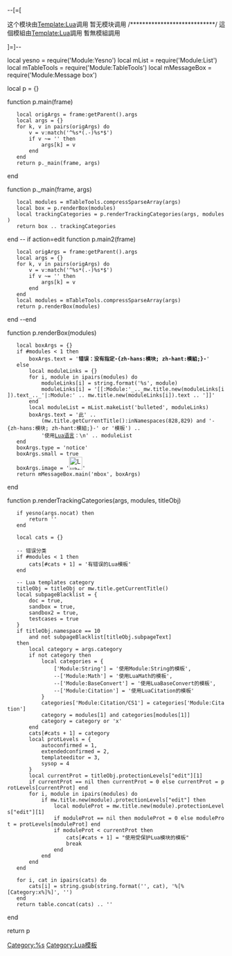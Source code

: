 --[=[

这个模块由[[Template:Lua|Template:Lua]]调用
暂无模块调用
/****************************/
這個模組由[[Template:Lua|Template:Lua]]調用
暫無模組調用

]=]--

local yesno = require('Module:Yesno')
local mList = require('Module:List')
local mTableTools = require('Module:TableTools')
local mMessageBox = require('Module:Message box')

local p = {}

function p.main(frame)
	local origArgs = frame:getParent().args
	local args = {}
	for k, v in pairs(origArgs) do
		v = v:match('^%s*(.-)%s*$')
		if v ~= '' then
			args[k] = v
		end
	end
	return p._main(frame, args)
end

function p._main(frame, args)
	local modules = mTableTools.compressSparseArray(args)
	local box = p.renderBox(modules)
	local trackingCategories = p.renderTrackingCategories(args, modules)
	return box .. trackingCategories
end
-- if action=edit 
function p.main2(frame)
	local origArgs = frame:getParent().args
	local args = {}
	for k, v in pairs(origArgs) do
		v = v:match('^%s*(.-)%s*$')
		if v ~= '' then
			args[k] = v
		end
	end
	local modules = mTableTools.compressSparseArray(args)
	return p.renderBox(modules)
end
--end

function p.renderBox(modules)
	local boxArgs = {}
	if #modules < 1 then
		boxArgs.text = '<strong class="error">错误：没有指定-{zh-hans:模块; zh-hant:模組;}-</strong>'
	else
		local moduleLinks = {}
		for i, module in ipairs(modules) do
			moduleLinks[i] = string.format('%s', module)
			moduleLinks[i] = '[[:Module:'_.._mw.title.new(moduleLinks[i]).text_.._'|:Module:' .. mw.title.new(moduleLinks[i]).text .. ']]'
		end
		local moduleList = mList.makeList('bulleted', moduleLinks)
		boxArgs.text = '此' .. 
			(mw.title.getCurrentTitle():inNamespaces(828,829) and '-{zh-hans:模块; zh-hant:模組;}-' or '模板') ..
			'使用[[Wikipedia:Lua|Lua语言]]：\n' .. moduleList
	end
	boxArgs.type = 'notice'
	boxArgs.small = true
	boxArgs.image = '[[File:Lua-logo-nolabel.svg|30px]]'
	return mMessageBox.main('mbox', boxArgs)
end

function p.renderTrackingCategories(args, modules, titleObj)
	if yesno(args.nocat) then
		return ''
	end
	
	local cats = {}
	
	-- 错误分类
	if #modules < 1 then
		cats[#cats + 1] = '有错误的Lua模板'
	end
	
	-- Lua templates category
	titleObj = titleObj or mw.title.getCurrentTitle()
	local subpageBlacklist = {
		doc = true,
		sandbox = true,
		sandbox2 = true,
		testcases = true
	}
	if titleObj.namespace == 10 
		and not subpageBlacklist[titleObj.subpageText]
	then
		local category = args.category
		if not category then
			local categories = {
				['Module:String'] = '使用Module:String的模板',
				--['Module:Math'] = '使用LuaMath的模板',
				--['Module:BaseConvert'] = '使用LuaBaseConvert的模板',
				--['Module:Citation'] = '使用LuaCitation的模板'
			}
			categories['Module:Citation/CS1'] = categories['Module:Citation']
			category = modules[1] and categories[modules[1]]
			category = category or 'x'
		end
		cats[#cats + 1] = category
		local protLevels = {
			autoconfirmed = 1,
			extendedconfirmed = 2,
			templateeditor = 3,
			sysop = 4
		}
		local currentProt = titleObj.protectionLevels["edit"][1]
		if currentProt == nil then currentProt = 0 else currentProt = protLevels[currentProt] end
		for i, module in ipairs(modules) do
			if mw.title.new(module).protectionLevels["edit"] then
				local moduleProt = mw.title.new(module).protectionLevels["edit"][1]
				if moduleProt == nil then moduleProt = 0 else moduleProt = protLevels[moduleProt] end
				if moduleProt < currentProt then
					cats[#cats + 1] = "使用受保护Lua模块的模板"
					break
				end
			end
		end
	end
	
	for i, cat in ipairs(cats) do
		cats[i] = string.gsub(string.format('[[Category:%s|Category:%s]]', cat), '%[%[Category:x%]%]', '')
	end
	return table.concat(cats) .. '[[Category:Lua模板|Category:Lua模板]]'
end

return p